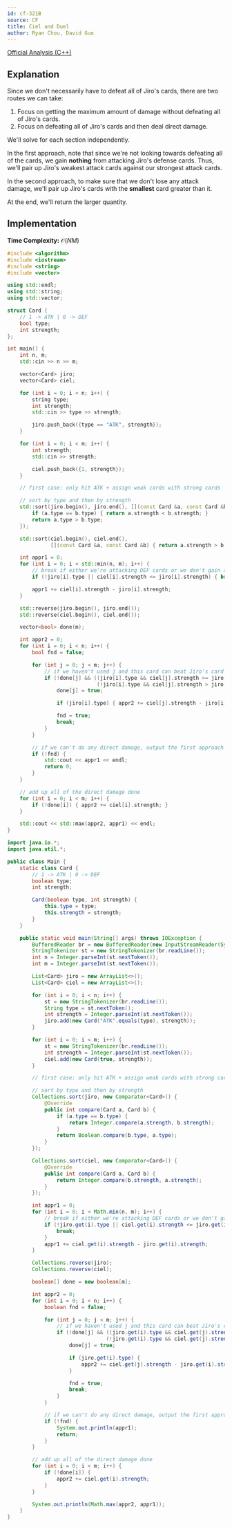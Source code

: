 ```yaml
---
id: cf-321B
source: CF
title: Ciel and Duel
author: Ryan Chou, David Guo
---
```


[Official Analysis (C++)](https://codeforces.com/blog/entry/8192)

## Explanation

Since we don't necessarily have to defeat all of Jiro's cards, there are two routes we can take:
1. Focus on getting the maximum amount of damage without defeating all of Jiro's cards.
2. Focus on defeating all of Jiro's cards and then deal direct damage.

We'll solve for each section independently.

In the first approach, note that since we're not looking towards defeating all of the cards, we gain **nothing** from attacking Jiro's defense cards. Thus, we'll pair up Jiro's weakest attack cards against our strongest attack cards.

In the second approach, to make sure that we don't lose any attack damage, we'll pair up Jiro's cards with the **smallest** card greater than it.

At the end, we'll return the larger quantity.

## Implementation

**Time Complexity:** $\mathcal{O}(NM)$

<LanguageSection>
<CPPSection>

```cpp
#include <algorithm>
#include <iostream>
#include <string>
#include <vector>

using std::endl;
using std::string;
using std::vector;

struct Card {
	// 1 -> ATK | 0 -> DEF
	bool type;
	int strength;
};

int main() {
	int n, m;
	std::cin >> n >> m;

	vector<Card> jiro;
	vector<Card> ciel;

	for (int i = 0; i < n; i++) {
		string type;
		int strength;
		std::cin >> type >> strength;

		jiro.push_back({type == "ATK", strength});
	}

	for (int i = 0; i < m; i++) {
		int strength;
		std::cin >> strength;

		ciel.push_back({1, strength});
	}

	// first case: only hit ATK + assign weak cards with strong cards

	// sort by type and then by strength
	std::sort(jiro.begin(), jiro.end(), [](const Card &a, const Card &b) {
		if (a.type == b.type) { return a.strength < b.strength; }
		return a.type > b.type;
	});

	std::sort(ciel.begin(), ciel.end(),
	          [](const Card &a, const Card &b) { return a.strength > b.strength; });

	int appr1 = 0;
	for (int i = 0; i < std::min(n, m); i++) {
		// break if either we're attacking DEF cards or we don't gain anything
		if (!jiro[i].type || ciel[i].strength <= jiro[i].strength) { break; }

		appr1 += ciel[i].strength - jiro[i].strength;
	}

	std::reverse(jiro.begin(), jiro.end());
	std::reverse(ciel.begin(), ciel.end());

	vector<bool> done(m);

	int appr2 = 0;
	for (int i = 0; i < n; i++) {
		bool fnd = false;

		for (int j = 0; j < m; j++) {
			// if we haven't used j and this card can beat Jiro's card
			if (!done[j] && ((jiro[i].type && ciel[j].strength >= jiro[i].strength) ||
			                 (!jiro[i].type && ciel[j].strength > jiro[i].strength))) {
				done[j] = true;

				if (jiro[i].type) { appr2 += ciel[j].strength - jiro[i].strength; }

				fnd = true;
				break;
			}
		}

		// if we can't do any direct damage, output the first approach
		if (!fnd) {
			std::cout << appr1 << endl;
			return 0;
		}
	}

	// add up all of the direct damage done
	for (int i = 0; i < m; i++) {
		if (!done[i]) { appr2 += ciel[i].strength; }
	}

	std::cout << std::max(appr2, appr1) << endl;
}
```
</CPPSection>
<JavaSection>

```java
import java.io.*;
import java.util.*;

public class Main {
    static class Card {
        // 1 -> ATK | 0 -> DEF
        boolean type;
        int strength;

        Card(boolean type, int strength) {
            this.type = type;
            this.strength = strength;
        }
    }

    public static void main(String[] args) throws IOException {
        BufferedReader br = new BufferedReader(new InputStreamReader(System.in));
        StringTokenizer st = new StringTokenizer(br.readLine());
        int n = Integer.parseInt(st.nextToken());
        int m = Integer.parseInt(st.nextToken());

        List<Card> jiro = new ArrayList<>();
        List<Card> ciel = new ArrayList<>();

        for (int i = 0; i < n; i++) {
            st = new StringTokenizer(br.readLine());
            String type = st.nextToken();
            int strength = Integer.parseInt(st.nextToken());
            jiro.add(new Card("ATK".equals(type), strength));
        }

        for (int i = 0; i < m; i++) {
            st = new StringTokenizer(br.readLine());
            int strength = Integer.parseInt(st.nextToken());
            ciel.add(new Card(true, strength));
        }

        // first case: only hit ATK + assign weak cards with strong cards

        // sort by type and then by strength
        Collections.sort(jiro, new Comparator<Card>() {
            @Override
            public int compare(Card a, Card b) {
                if (a.type == b.type) {
                    return Integer.compare(a.strength, b.strength);
                }
                return Boolean.compare(b.type, a.type);
            }
        });

        Collections.sort(ciel, new Comparator<Card>() {
            @Override
            public int compare(Card a, Card b) {
                return Integer.compare(b.strength, a.strength);
            }
        });

        int appr1 = 0;
        for (int i = 0; i < Math.min(n, m); i++) {
            // break if either we're attacking DEF cards or we don't gain anything
            if (!jiro.get(i).type || ciel.get(i).strength <= jiro.get(i).strength) {
                break;
            }
            appr1 += ciel.get(i).strength - jiro.get(i).strength;
        }

        Collections.reverse(jiro);
        Collections.reverse(ciel);

        boolean[] done = new boolean[m];

        int appr2 = 0;
        for (int i = 0; i < n; i++) {
            boolean fnd = false;

            for (int j = 0; j < m; j++) {
                // if we haven't used j and this card can beat Jiro's card
                if (!done[j] && ((jiro.get(i).type && ciel.get(j).strength >= jiro.get(i).strength) || 
                                (!jiro.get(i).type && ciel.get(j).strength > jiro.get(i).strength))) {
                    done[j] = true;

                    if (jiro.get(i).type) {
                        appr2 += ciel.get(j).strength - jiro.get(i).strength;
                    }

                    fnd = true;
                    break;
                }
            }

            // if we can't do any direct damage, output the first approach
            if (!fnd) {
                System.out.println(appr1);
                return;
            }
        }

        // add up all of the direct damage done
        for (int i = 0; i < m; i++) {
            if (!done[i]) {
                appr2 += ciel.get(i).strength;
            }
        }

        System.out.println(Math.max(appr2, appr1));
    }
}
```
</JavaSection>
</LanguageSection>
